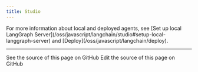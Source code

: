 ```yaml
---
title: Studio
---
```



<AlphaCallout />

<studio />

<Tip>
For more information about local and deployed agents, see [Set up local LangGraph Server](/oss/javascript/langchain/studio#setup-local-langgraph-server) and [Deploy](/oss/javascript/langchain/deploy).
</Tip>

---

<CardGroup cols={2}>
  <Card title="View Source" icon="eye" href="https://github.com/langchain-ai/docs/blob/main/src/oss/langchain/studio.mdx">
    See the source of this page on GitHub
  </Card>
  <Card title="Edit Source" icon="pen-to-square" href="https://github.com/langchain-ai/docs/edit/main/src/oss/langchain/studio.mdx">
    Edit the source of this page on GitHub
  </Card>
</CardGroup>
